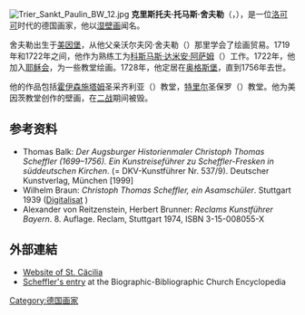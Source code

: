 [[Image:Trier_Sankt_Paulin_BW_12.jpg|thumb]]
'''克里斯托夫·托马斯·舍夫勒'''（{{lang|de|Christoph Thomas Schaffler}}，{{bd|1699年|12月20日|1756年|1月25日}}），是一位[[洛可可|洛可可]]时代的德国画家，他以[[湿壁画|湿壁画]]闻名。
 
舍夫勒出生于[[美因堡|美因堡]]，从他父亲沃尔夫冈·舍夫勒（{{lang|de|Wolfgang Scheffler}}）那里学会了绘画贸易。1719年和1722年之间，他作为熟练工为[[科斯马斯·达米安·阿萨姆|科斯马斯·达米安·阿萨姆]]（{{lang|de|Cosmas Damian Asam}}）工作。1722年，他加入[[耶稣会|耶稣会]]，为一些教堂绘画。1728年，他定居在[[奥格斯堡|奥格斯堡]]，直到1756年去世。

他的作品包括[[霍伊森施塔姆|霍伊森施塔姆]]圣采齐利亚（{{lang|de| St. Cäcilia}}）教堂，[[特里尔|特里尔]]圣保罗（{{lang|de| St. Paulin}}）教堂。他为美因茨教堂创作的壁画，在[[二战|二战]]期间被毁。

==参考资料 ==
* Thomas Balk: ''Der Augsburger Historienmaler Christoph Thomas Scheffler (1699–1756). Ein Kunstreiseführer zu Scheffler-Fresken in süddeutschen Kirchen''. (= DKV-Kunstführer Nr. 537/9). Deutscher Kunstverlag, München [1999]
* Wilhelm Braun: ''Christoph Thomas Scheffler, ein Asamschüler''. Stuttgart 1939 ([http://www.literature.at/webinterface/library/ALO-BOOK_V01?objid=13199 Digitalisat] {{Wayback|url=http://www.literature.at/webinterface/library/ALO-BOOK_V01?objid=13199 |date=20160304202108 }})
* Alexander von Reitzenstein, Herbert Brunner: ''Reclams Kunstführer Bayern''. 8. Auflage. Reclam, Stuttgart 1974, ISBN 3-15-008055-X

==外部連結==
*[http://www.stcaecilia.de/ Website of St. Cäcilia] {{Wayback|url=http://www.stcaecilia.de/ |date=20120205205543 }} {{de icon}} 
*[http://www.bautz.de/bbkl/s/s1/scheffler_c_t.shtml Scheffler's entry] {{Wayback|url=http://www.bautz.de/bbkl/s/s1/scheffler_c_t.shtml |date=20120206101524 }} at the Biographic-Bibliographic Church Encyclopedia {{de icon}} 

{{Authority control}}
{{DEFAULTSORT:Scheffler, Christoph Thomas}}

[[Category:德国画家|Category:德国画家]]